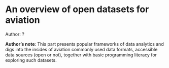 # An overview of open datasets for aviation

::: {.infobox .tip}
Author: ?
:::

::: {.infobox .note}
**Author's note**: This part presents popular frameworks of data analytics and digs into
the insides of aviation commonly used data formats, accessible data
sources (open or not), together with basic programming literacy for
exploring such datasets.
:::
